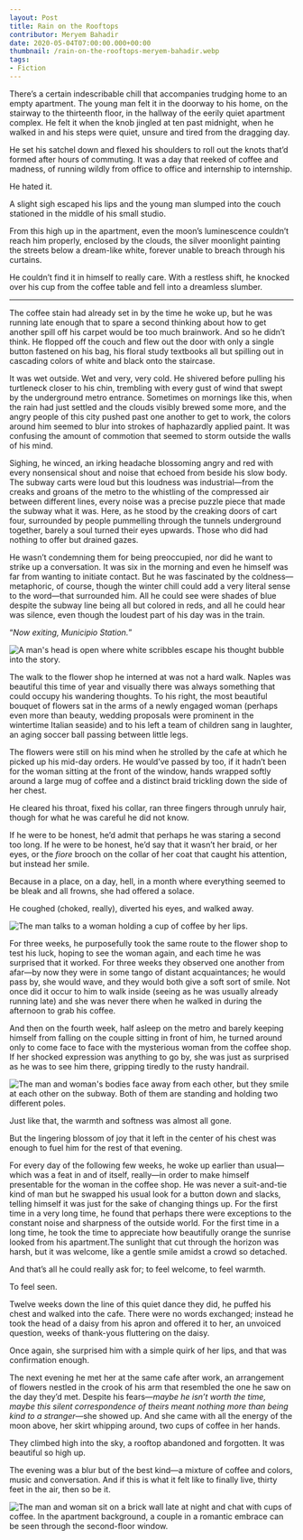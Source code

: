 ---
layout: Post
title: Rain on the Rooftops
contributor: Meryem Bahadir
date: 2020-05-04T07:00:00.000+00:00
thumbnail: /rain-on-the-rooftops-meryem-bahadir.webp
tags: 
- Fiction
---
There’s a certain indescribable chill that accompanies trudging home to an empty apartment. The young man felt it in the doorway to his home, on the stairway to the thirteenth floor, in the hallway of the eerily quiet apartment complex. He felt it when the knob jingled at ten past midnight, when he walked in and his steps were quiet, unsure and tired from the dragging day.

He set his satchel down and flexed his shoulders to roll out the knots that’d formed after hours of commuting. It was a day that reeked of coffee and madness, of running wildly from office to office and internship to internship.

He hated it.

A slight sigh escaped his lips and the young man slumped into the couch stationed in the middle of his small studio.

From this high up in the apartment, even the moon’s luminescence couldn’t reach him properly, enclosed by the clouds, the silver moonlight painting the streets below a dream-like white, forever unable to breach through his curtains.

He couldn’t find it in himself to really care. With a restless shift, he knocked over his cup from the coffee table and fell into a dreamless slumber.

<hr class="hr40 centering" />

The coffee stain had already set in by the time he woke up, but he was running late enough that to spare a second thinking about how to get another spill off his carpet would be too much brainwork. And so he didn’t think. He flopped off the couch and flew out the door with only a single button fastened on his bag, his floral study textbooks all but spilling out in cascading colors of white and black onto the staircase.

It was wet outside. Wet and very, very cold. He shivered before pulling his turtleneck closer to his chin, trembling with every gust of wind that swept by the underground metro entrance. Sometimes on mornings like this, when the rain had just settled and the clouds visibly brewed some more, and the angry people of this city pushed past one another to get to work, the colors around him seemed to blur into strokes of haphazardly applied paint. It was confusing the amount of commotion that seemed to storm outside the walls of his mind.

Sighing, he winced, an irking headache blossoming angry and red with every nonsensical shout and noise that echoed from beside his slow body. The subway carts were loud but this loudness was industrial—from the creaks and groans of the metro to the whistling of the compressed air between different lines, every noise was a precise puzzle piece that made the subway what it was. Here, as he stood by the creaking doors of cart four, surrounded by people pummelling through the tunnels underground together, barely a soul turned their eyes upwards. Those who did had nothing to offer but drained gazes.

He wasn’t condemning them for being preoccupied, nor did he want to strike up a conversation. It was six in the morning and even he himself was far from wanting to initiate contact. But he was fascinated by the coldness—metaphoric, of course, though the winter chill could add a very literal sense to the word—that surrounded him. All he could see were shades of blue despite the subway line being all but colored in reds, and all he could hear was silence, even though the loudest part of his day was in the train.

“<em>Now exiting, Municipio Station.</em>”

<img src="{{ site.baseurl }}/uploads/2020/rain-on-the-rooftops-1-meryem-bahadir.jpg"
    alt="A man's head is open where white scribbles escape his thought bubble into the story."
    class="w650" />

The walk to the flower shop he interned at was not a hard walk. Naples was beautiful this time of year and visually there was always something that could occupy his wandering thoughts. To his right, the most beautiful bouquet of flowers sat in the arms of a newly engaged woman (perhaps even more than beauty, wedding proposals were prominent in the wintertime Italian seaside) and to his left a team of children sang in laughter, an aging soccer ball passing between little legs.

The flowers were still on his mind when he strolled by the cafe at which he picked up his mid-day orders. He would’ve passed by too, if it hadn’t been for the woman sitting at the front of the window, hands wrapped softly around a large mug of coffee and a distinct braid trickling down the side of her chest.

He cleared his throat, fixed his collar, ran three fingers through unruly hair, though for what he was careful he did not know.

If he were to be honest, he’d admit that perhaps he was staring a second too long. If he were to be honest, he’d say that it wasn’t her braid, or her eyes, or the <em>fiore</em> brooch on the collar of her coat that caught his attention, but instead her smile.

Because in a place, on a day, hell, in a month where everything seemed to be bleak and all frowns, she had offered a solace.

He coughed (choked, really), diverted his eyes, and walked away.

<div class="center">
    <img src="{{ site.baseurl }}/uploads/2020/rain-on-the-rooftops-2-meryem-bahadir.jpg"
        alt="The man talks to a woman holding a cup of coffee by her lips."
        class="w650" />
</div>

For three weeks, he purposefully took the same route to the flower shop to test his luck, hoping to see the woman again, and each time he was surprised that it worked. For three weeks they observed one another from afar—by now they were in some tango of distant acquaintances; he would pass by, she would wave, and they would both give a soft sort of smile. Not once did it occur to him to walk inside (seeing as he was usually already running late) and she was never there when he walked in during the afternoon to grab his coffee.

And then on the fourth week, half asleep on the metro and barely keeping himself from falling on the couple sitting in front of him, he turned around only to come face to face with the mysterious woman from the coffee shop. If her shocked expression was anything to go by, she was just as surprised as he was to see him there, gripping tiredly to the rusty handrail.

<div class="center">
    <img src="{{ site.baseurl }}/uploads/2020/rain-on-the-rooftops-3-meryem-bahadir.jpg"
        alt="The man and woman's bodies face away from each other, but they smile at each other on the subway. Both of them are standing and holding two different poles."
        class="w650" />
</div>

Just like that, the warmth and softness was almost all gone.

But the lingering blossom of joy that it left in the center of his chest was enough to fuel him for the rest of that evening.

For every day of the following few weeks, he woke up earlier than usual—which was a feat in and of itself, really—in order to make himself presentable for the woman in the coffee shop. He was never a suit-and-tie kind of man but he swapped his usual look for a button down and slacks, telling himself it was just for the sake of changing things up. For the first time in a very long time, he found that perhaps there were exceptions to the constant noise and sharpness of the outside world. For the first time in a long time, he took the time to appreciate how beautifully orange the sunrise looked from his apartment.The sunlight that cut through the horizon was harsh, but it was welcome, like a gentle smile amidst a crowd so detached.

And that’s all he could really ask for; to feel welcome, to feel warmth.

To feel seen.

Twelve weeks down the line of this quiet dance they did, he puffed his chest and walked into the cafe. There were no words exchanged; instead he took the head of a daisy from his apron and offered it to her, an unvoiced question, weeks of thank-yous fluttering on the daisy.

Once again, she surprised him with a simple quirk of her lips, and that was confirmation enough.

The next evening he met her at the same cafe after work, an arrangement of flowers nestled in the crook of his arm that resembled the one he saw on the day they’d met. Despite his fears—<em>maybe he isn’t worth the time, maybe this silent correspondence of theirs meant nothing more than being kind to a stranger</em>—she showed up. And she came with all the energy of the moon above, her skirt whipping around, two cups of coffee in her hands.

They climbed high into the sky, a rooftop abandoned and forgotten. It was beautiful so high up.

The evening was a blur but of the best kind—a mixture of coffee and colors, music and conversation. And if this is what it felt like to finally live, thirty feet in the air, then so be it.

<div class="center">
    <img src="{{ site.baseurl }}/uploads/2020/rain-on-the-rooftops-4-meryem-bahadir.jpg"
        alt="The man and woman sit on a brick wall late at night and chat with cups of coffee. In the apartment background, a couple in a romantic embrace can be seen through the second-floor window."
        class="w650" />
</div>